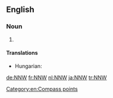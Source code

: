 {{also|nnw}}
==English==

===Noun===
{{en-noun|-}}

# {{abbreviation of|north-northwest|lang=en}}

====Translations====
{{trans-top|abbreviation of north-northwest}}
* Hungarian: {{t+|hu|ÉÉNy}}
{{trans-mid}}
{{trans-bottom}}

[[Category:en:Compass points]]

[[de:NNW]]
[[fr:NNW]]
[[nl:NNW]]
[[ja:NNW]]
[[tr:NNW]]